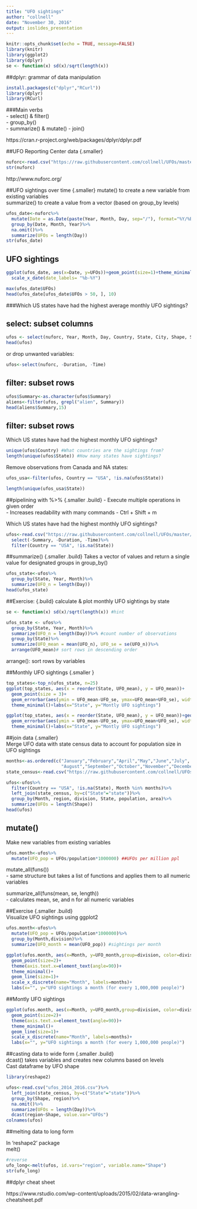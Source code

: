 ```yaml
---
title: "UFO sightings"
author: "collnell"
date: "November 30, 2016"
output: ioslides_presentation
---
```


```r
knitr::opts_chunk$set(echo = TRUE, message=FALSE)
library(knitr)
library(ggplot2)
library(dplyr)
se <- function(x) sd(x)/sqrt(length(x))
```

##dplyr: grammar of data manipulation    

```r
install.packages(c("dplyr","RCurl"))
library(dplyr)
library(RCurl)
```  
###Main verbs  
- select() & filter()  
- group_by()  
- summarize() & mutate() 
- join()  

https://cran.r-project.org/web/packages/dplyr/dplyr.pdf


##UFO Reporting Center data  {.smaller}  
    
```r
nuforc<-read.csv("https://raw.githubusercontent.com/collnell/UFOs/master/ufos_2014_2016.csv")
str(nuforc)
```  
http://www.nuforc.org/  

##UFO sightings over time   {.smaller}
mutate() to create a new variable from existing variables  
summarize() to create a value from a vector (based on group_by levels)  
```r
ufos_date<-nuforc%>%
  mutate(Date = as.Date(paste(Year, Month, Day, sep="/"), format="%Y/%B/%d"))%>%
  group_by(Date, Month, Year)%>%
  na.omit()%>%
  summarize(UFOs = length(Day))
str(ufos_date)

```  
  
## UFO sightings  {.smaller}      
```r

ggplot(ufos_date, aes(x=Date, y=UFOs))+geom_point(size=1)+theme_minimal()+
  scale_x_date(date_labels= "%b-%Y")


```
```r
max(ufos_date$UFOs)
head(ufos_date[ufos_date$UFOs > 50, ], 10)


```

###Which US states have had the highest average monthly UFO sightings?  

## select: subset columns  {.smaller .build}  

```r
ufos <- select(nuforc, Year, Month, Day, Country, State, City, Shape, Summary)
head(ufos)
```  
or drop unwanted variables:  
```r
ufos<-select(nuforc, -Duration, -Time)
```  

## filter: subset rows {.smaller .build} 

```r
ufos$Summary<-as.character(ufos$Summary)
aliens<-filter(ufos, grepl("alien", Summary))
head(aliens$Summary,15)

```  
## filter: subset rows {.smaller .build} 
Which US states have had the highest monthly UFO sightings?    
```r
unique(ufos$Country) #What countries are the sightings from?
length(unique(ufos$State)) #How many states have sightings?
```
Remove observations from Canada and NA states:    
```r
ufos_usa<-filter(ufos, Country == "USA", !is.na(ufos$State))

length(unique(ufos_usa$State)) 
```  

##pipelining with %>%    {.smaller .build}
- Execute multiple operations in given order   
- Increases readability with many commands 
- Ctrl + Shift + m  
  
Which US states have had the highest monthly UFO sightings?    
```r
ufos<-read.csv("https://raw.githubusercontent.com/collnell/UFOs/master/ufos_2014_2016.csv")%>%
  select(-Summary, -Duration, -Time)%>%
  filter(Country == "USA", !is.na(State))
```   


##summarize()  {.smaller .build} 
Takes a vector of values and return a single value for designated groups in group_by()  

```r
ufos_state<-ufos%>%
  group_by(State, Year, Month)%>%
  summarize(UFO_n = length(Day))
head(ufos_state)
``` 


##Exercise:  {.build}
calculate & plot monthly UFO sightings by state  
```r
se <- function(x) sd(x)/sqrt(length(x)) #hint
```  


```r
ufos_state <- ufos%>%
  group_by(State, Year, Month)%>%
  summarize(UFO_n = length(Day))%>% #count number of observations
  group_by(State)%>%
  summarize(UFO_mean = mean(UFO_n), UFO_se = se(UFO_n))%>% 
  arrange(UFO_mean)# sort rows in descending order
```    
arrange(): sort rows by variables  

##Monthly UFO sightings   {.smaller }   

```r
top_states<-top_n(ufos_state, n=25)
ggplot(top_states, aes(x = reorder(State, UFO_mean), y = UFO_mean))+
  geom_point(size = 3)+
  geom_errorbar(aes(ymin = UFO_mean-UFO_se, ymax=UFO_mean+UFO_se), width= .2)+
  theme_minimal()+labs(x="State", y="Montly UFO sightings")
```  
  
```r
ggplot(top_states, aes(x = reorder(State, UFO_mean), y = UFO_mean))+geom_point(size=3)+
  geom_errorbar(aes(ymin = UFO_mean-UFO_se, ymax=UFO_mean+UFO_se), width= .2)+
  theme_minimal()+labs(x="State", y="Montly UFO sightings")
```  

##join data   {.smaller}  
Merge UFO data with state census data to account for population size in UFO sightings  

```r
months<-as.ordered(c("January","February","April","May","June","July",
                     "August","September","October","November","December"))  
state_census<-read.csv("https://raw.githubusercontent.com/collnell/UFOs/master/states.csv") #census data

ufos<-ufos%>%
  filter(Country == "USA", !is.na(State), Month %in% months)%>%
  left_join(state_census, by=c("State"="state"))%>%
  group_by(Month, region, division, State, population, area)%>%
  summarize(UFOs = length(Shape))
head(ufos)  
```  
## mutate()  
Make new variables from existing variables  
```r
ufos.month<-ufos%>%
  mutate(UFO_pop = UFOs/population*1000000) ##UFOs per million ppl
```  
mutate_all(funs())  
- same structure but takes a list of functions and applies them to all numeric variables  

summarize_all(funs(mean, se, length))  
- calculates mean, se, and n for all numeric variables


##Exercise {.smaller .build}  
Visualize UFO sightings using ggplot2   
```r
ufos.month<-ufos%>%
  mutate(UFO_pop = UFOs/population*1000000)%>% 
  group_by(Month,division)%>%
  summarize(UFO_month = mean(UFO_pop)) #sightings per month

```  
  
```r
ggplot(ufos.month, aes(x=Month, y=UFO_month,group=division, color=division))+
  geom_point(size=2)+
  theme(axis.text.x=element_text(angle=90))+
  theme_minimal()+
  geom_line(size=1)+
  scale_x_discrete(name="Month", labels=months)+
  labs(x="", y="UFO sightings a month (for every 1,000,000 people)")

```  
  
##Montly UFO sightings  
  
```r
ggplot(ufos.month, aes(x=Month, y=UFO_month,group=division, color=division))+
  geom_point(size=2)+
  theme(axis.text.x=element_text(angle=90))+
  theme_minimal()+
  geom_line(size=1)+
  scale_x_discrete(name="Month", labels=months)+
  labs(x="", y="UFO sightings a month (for every 1,000,000 people)")

``` 

##casting data to wide form {.smaller .build}   
dcast() takes variables and creates new columns based on levels  
Cast dataframe by UFO shape  
```r
library(reshape2)

ufos<-read.csv("ufos_2014_2016.csv")%>%
  left_join(state_census, by=c("State"="state"))%>%
  group_by(Shape, region)%>%
  na.omit()%>%
  summarize(UFOs = length(Day))%>%
  dcast(region~Shape, value.var="UFOs")
colnames(ufos)

```  
##melting data to long form  

In 'reshape2' package  
melt()  
```r
#reverse
ufo_long<-melt(ufos, id.vars="region", variable.name="Shape")
str(ufo_long)

```


##dplyr cheat sheet  
  
https://www.rstudio.com/wp-content/uploads/2015/02/data-wrangling-cheatsheet.pdf   
    
